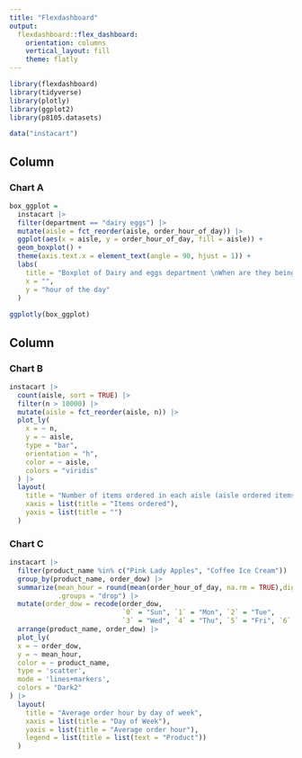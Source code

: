 ```yaml
---
title: "Flexdashboard"
output: 
  flexdashboard::flex_dashboard:
    orientation: columns
    vertical_layout: fill
    theme: flatly
---
```


```r
library(flexdashboard)
library(tidyverse)
library(plotly)
library(ggplot2)
library(p8105.datasets)
```

```r
data("instacart")
```


Column {data-width=650}
-----------------------------------------------------------------------

### Chart A

```r
box_ggplot =
  instacart |> 
  filter(department == "dairy eggs") |> 
  mutate(aisle = fct_reorder(aisle, order_hour_of_day)) |> 
  ggplot(aes(x = aisle, y = order_hour_of_day, fill = aisle)) +
  geom_boxplot() +
  theme(axis.text.x = element_text(angle = 90, hjust = 1)) +
  labs(
    title = "Boxplot of Dairy and eggs department \nWhen are they being ordered the most?",
    x = "",
    y = "hour of the day"
  )
  
ggplotly(box_ggplot) 
```

Column {data-width=350}
-----------------------------------------------------------------------

### Chart B

```r
instacart |> 
  count(aisle, sort = TRUE) |> 
  filter(n > 10000) |> 
  mutate(aisle = fct_reorder(aisle, n)) |> 
  plot_ly(
    x = ~ n,
    y = ~ aisle,
    type = "bar",
    orientation = "h",
    color = ~ aisle,
    colors = "viridis"
  ) |> 
  layout(
    title = "Number of items ordered in each aisle (aisle ordered items > 10,000)",
    xaxis = list(title = "Items ordered"),
    yaxis = list(title = "")
  )
```

### Chart C

```r
instacart |> 
  filter(product_name %in% c("Pink Lady Apples", "Coffee Ice Cream")) |> 
  group_by(product_name, order_dow) |>
  summarize(mean_hour = round(mean(order_hour_of_day, na.rm = TRUE),digit = 2),
            .groups = "drop") |>
  mutate(order_dow = recode(order_dow,
                            `0` = "Sun", `1` = "Mon", `2` = "Tue",
                            `3` = "Wed", `4` = "Thu", `5` = "Fri", `6` = "Sat")) |> 
  arrange(product_name, order_dow) |> 
  plot_ly(
  x = ~ order_dow,
  y = ~ mean_hour,
  color = ~ product_name,        
  type = 'scatter',
  mode = 'lines+markers',      
  colors = "Dark2"              
) |> 
  layout(
    title = "Average order hour by day of week",
    xaxis = list(title = "Day of Week"),
    yaxis = list(title = "Average order hour"),
    legend = list(title = list(text = "Product"))
  )
```

